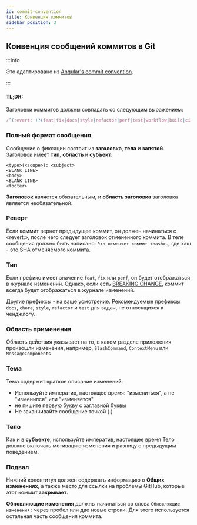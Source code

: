 ```yaml
---
id: commit-convention
title: Конвенция коммитов
sidebar_position: 3
---
```


## Конвенция сообщений коммитов в Git

:::info

Это адаптировано из [Angular's commit convention](https://github.com/conventional-changelog/conventional-changelog/tree/master/packages/conventional-changelog-angular).

:::

#### TL;DR:

Заголовки коммитов должны совпадать со следующим выражением:

```js
/^(revert: )?(feat|fix|docs|style|refactor|perf|test|workflow|build|ci|chore|types|wip)(\(.+\))?: .{1,72}/;
```

### Полный формат сообщения

Сообщение о фиксации состоит из **заголовка**, **тела** и **запятой**. Заголовок имеет **тип**, **область** и **субъект**:

```
<type>(<scope>): <subject>
<BLANK LINE>
<body>
<BLANK LINE>
<footer>
```

**Заголовок** является обязательным, и **область заголовка** заголовка является необязательной.

### Реверт

Если коммит вернет предыдущее коммит, он должен начинаться с «revert:», после чего следует заголовок отмененного коммита. В теле сообщения должно быть написано: `Это отменяет коммит <hash>.`, где хэш - это SHA отменяемого коммита.

### Тип

Если префикс имеет значение `feat`, `fix` или `perf`, он будет отображаться в журнале изменений. Однако, если есть [BREAKING CHANGE](#footer), коммит всегда будет отображаться в журнале изменений.

Другие префиксы - на ваше усмотрение. Рекомендуемые префиксы: `docs`, `chore`, `style`, `refactor` и `test` для задач, не относящихся к ченджлогу.

### Область применения

Область действия указывает на то, в каком разделе приложения произошли изменения, например, `SlashCommand`, `ContextMenu` или `MessageComponents`

### Тема

Тема содержит краткое описание изменений:

- Используйте императив, настоящее время: "измениться", а не "изменился" или "изменяется"
- не пишите первую букву с заглавной буквы
- Не заканчивайте сообщение точкой (.)

### Тело

Как и в **субъекте**, используйте императив, настоящее время
Тело должно включать мотивацию изменения и разницу с предыдущим поведением.

### Подвал

Нижний колонтитул должен содержать информацию о **Общих изменениях**, а также место для ссылки
на проблемы GitHub, которые этот коммит **закрывает**.

**Обновляющие изменения** должны начинаться со слова `Обновляющие изменения:` через пробел или две новые строки. Для этого используется остальная часть сообщения коммита.

